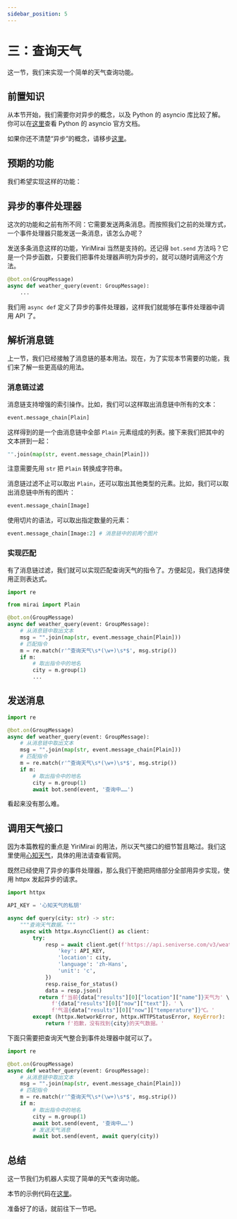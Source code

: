 ```yaml
---
sidebar_position: 5
---
```


# 三：查询天气

这一节，我们来实现一个简单的天气查询功能。

## 前置知识

从本节开始，我们需要你对异步的概念，以及 Python 的 asyncio 库比较了解。你可以在[这里](https://docs.python.org/zh-cn/3/library/asyncio.html)查看 Python 的 asyncio 官方文档。

如果你还不清楚“异步”的概念，请移步[这里](/docs/asyncio-tutorial)。

## 预期的功能

我们希望实现这样的功能：


<ChatBox>
  <ChatMessage name="忘忧北萱草" msg="查询天气 北京" />
  <ChatMessage name="Yiri" msg="查询中……" />
  <ChatMessage name="Yiri" msg="当前北京天气为多云，气温29℃。" />
</ChatBox>

## 异步的事件处理器

这次的功能和之前有所不同：它需要发送两条消息。而按照我们之前的处理方式，一个事件处理器只能发送一条消息，该怎么办呢？

发送多条消息这样的功能，YiriMirai 当然是支持的。还记得 `bot.send` 方法吗？它是一个异步函数，只要我们把事件处理器声明为异步的，就可以随时调用这个方法。

```python
@bot.on(GroupMessage)
async def weather_query(event: GroupMessage):
    ...
```

我们用 `async def` 定义了异步的事件处理器，这样我们就能够在事件处理器中调用 API 了。

## 解析消息链

上一节，我们已经接触了消息链的基本用法。现在，为了实现本节需要的功能，我们来了解一些更高级的用法。

### 消息链过滤

消息链支持增强的索引操作。比如，我们可以这样取出消息链中所有的文本：

```python
event.message_chain[Plain]
```

这样得到的是一个由消息链中全部 `Plain` 元素组成的列表。接下来我们把其中的文本拼到一起：

```python
"".join(map(str, event.message_chain[Plain]))
```

注意需要先用 `str` 把 `Plain` 转换成字符串。

消息链过滤不止可以取出 `Plain`，还可以取出其他类型的元素。比如，我们可以取出消息链中所有的图片：

```python
event.message_chain[Image]
```

使用切片的语法，可以取出指定数量的元素：

```python
event.message_chain[Image:2] # 消息链中的前两个图片
```

### 实现匹配

有了消息链过滤，我们就可以实现匹配查询天气的指令了。方便起见，我们选择使用正则表达式。

```python
import re

from mirai import Plain

@bot.on(GroupMessage)
async def weather_query(event: GroupMessage):
    # 从消息链中取出文本
    msg = "".join(map(str, event.message_chain[Plain]))
    # 匹配指令
    m = re.match(r'^查询天气\s*(\w+)\s*$', msg.strip())
    if m:
        # 取出指令中的地名
        city = m.group(1)
        ...
```

## 发送消息

```python {12}
import re

@bot.on(GroupMessage)
async def weather_query(event: GroupMessage):
    # 从消息链中取出文本
    msg = "".join(map(str, event.message_chain[Plain]))
    # 匹配指令
    m = re.match(r'^查询天气\s*(\w+)\s*$', msg.strip())
    if m:
        # 取出指令中的地名
        city = m.group(1)
        await bot.send(event, '查询中……')
```

看起来没有那么难。

## 调用天气接口

因为本篇教程的重点是 YiriMirai 的用法，所以天气接口的细节暂且略过。我们这里使用[心知天气](https://www.seniverse.com/)，具体的用法请查看官网。

既然已经使用了异步的事件处理器，那么我们干脆把网络部分全部用异步实现，使用 httpx 发起异步的请求。

```python
import httpx

API_KEY = '心知天气的私钥'

async def query(city: str) -> str:
    """查询天气数据。"""
    async with httpx.AsyncClient() as client:
        try:
            resp = await client.get(f'https://api.seniverse.com/v3/weather/now.json', params={
                'key': API_KEY,
                'location': city,
                'language': 'zh-Hans',
                'unit': 'c',
            })
            resp.raise_for_status()
            data = resp.json()
          return f'当前{data["results"][0]["location"]["name"]}天气为' \
              f'{data["results"][0]["now"]["text"]}，' \
              f'气温{data["results"][0]["now"]["temperature"]}℃。'
        except (httpx.NetworkError, httpx.HTTPStatusError, KeyError):
            return f'抱歉，没有找到{city}的天气数据。'
```

下面只需要把查询天气整合到事件处理器中就可以了。

```python
import re

@bot.on(GroupMessage)
async def weather_query(event: GroupMessage):
    # 从消息链中取出文本
    msg = "".join(map(str, event.message_chain[Plain]))
    # 匹配指令
    m = re.match(r'^查询天气\s*(\w+)\s*$', msg.strip())
    if m:
        # 取出指令中的地名
        city = m.group(1)
        await bot.send(event, '查询中……')
        # 发送天气消息
        await bot.send(event, await query(city))
```

## 总结

这一节我们为机器人实现了简单的天气查询功能。

本节的示例代码在[这里](/examples/03.md)。

准备好了的话，就前往下一节吧。